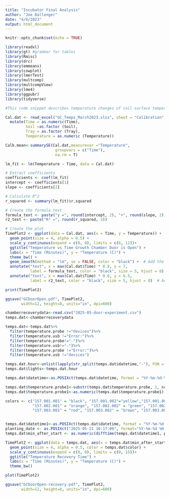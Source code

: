 ```yaml
---
title: "Incubator Final Analysis"
author: "Joe Ballenger"
date: "4/6/2023"
output: html_document
---
```


```r
knitr::opts_chunk$set(echo = TRUE)

library(readxl)
library(gt) #grammar for tables
library(Rmisc)
library(drc)
library(emmeans)
library(cowplot)
library(lmerTest)
library(multcomp)
library(multcompView)
library(lme4)
library(ggpubr)
library(tidyverse)

```

```R
#This code snippet describes temperature changes of soil surface temperature as the growth chamber door is left open

Cal.dat <- read_excel("GC_Temps_March2023.xlsx", sheet = "Calibration", na="NA") %>%
  mutate(Time = as.numeric(Time),
         Soil =as.factor (Soil),
         Tray = as.factor (Tray),
         Temperature = as.numeric (Temperature))

Calb.mean<-summarySE(Cal.dat,measurevar ="Temperature",
                      groupvars = c("Time"),
                      na.rm = T)

```
```R

lm_fit <- lm(Temperature ~ Time, data = Cal.dat)

# Extract coefficients
coefficients <- coef(lm_fit)
intercept <- coefficients[1]
slope <- coefficients[2]

# Calculate R^2
r_squared <- summary(lm_fit)$r.squared

# Create the formula text
formula_text <- paste("y =", round(intercept, 2), "+", round(slope, 2), "x")
r2_text <- paste("R² =", round(r_squared, 3))

# Create the plot
TimePlot2 <- ggplot(data = Cal.dat, aes(x = Time, y = Temperature)) +
  geom_point(size = 4, alpha = 0.5) +
  scale_y_continuous(expand = c(0, 0), limits = c(6, 11))+
  ggtitle("Temperature vs Time Growth Chamber Door is Open") +
  labs(x = "Time (Minutes)", y = "Temperature (C)") +
  theme_bw() +
  geom_smooth(method = "lm", se = FALSE, color = "black") +  # Add the regression line
  annotate("text", x = max(Cal.dat$Time) * 0.8, y = 7, 
           label = formula_text, color = "black", size = 5, hjust = 0) +  # Add the formula
  annotate("text", x = max(Cal.dat$Time) * 0.8, y = 6.5, 
           label = r2_text, color = "black", size = 5, hjust = 0)  # Add R²

print(TimePlot2)

ggsave("GCDoorOpen.pdf", TimePlot2,
       width=12, height=8, units="in", dpi=600)

```
```r

chamberrecoverydata<-read.csv("2025-05-door-experiment.csv")
temps.dat<-chamberrecoverydata

temps.dat<-temps.dat%>%
  filter(temperature.probe !="devices")%>%
  filter(temperature.usb !="Error:")%>%
  filter(temperature.probe!="-")%>%
  filter(temperature.usb!="-")%>%
  filter(temperature.probe !="Error:")%>%
  filter(temperature.usb !="devices")

temps.dat.hour<-unlist(lapply(str_split(temps.dat$datetime,"-"), FUN = function(l){return(l[4])}))
temps.dat$lights<-temps.dat.hour

temps.dat$datetime<-as.POSIXct(temps.dat$datetime, format = "%Y-%m-%d-%H-%M")

temps.dat$temperature.probe1<-substr(temps.dat$temperature.probe, 1, nchar(temps.dat$temperature.probe)-1)
temps.dat$temperature.probe1<-as.numeric(temps.dat$temperature.probe1)

colors <- c("157.001.001" = "black", "157.001.002"="yellow","157.001.003"="grey","157.001.004" = "blue",
            "157.002.001" = "orange", "157.002.002" = "green", "157.002.003"="purple", "157.002.004"= "pink",
            "157.003.001" = "red", "157.003.002" = "brown", "157.003.003"="cyan", "157.003.004" = "magenta")


temps.dat$datetime1<-as.POSIXct(temps.dat$datetime, format = "%Y-%m-%d %H:%M:%S")
planting_date <- as.POSIXct("2025-05-21 10:17:00", format="%Y-%m-%d %H:%M:%S")
temps.dat$min_after_start <- as.numeric(difftime(temps.dat$datetime1, planting_date, units = "mins"))

TimePlot2 <- ggplot(data = temps.dat, aes(x = temps.dat$min_after_start, y = temps.dat$temperature.probe1)) +
  geom_point(size = 4, alpha = 0.5, color = temps.dat$color) +
  scale_y_continuous(expand = c(0, 0), limits = c(0, 15))+
  ggtitle("Temperature Recovery Time") +
  labs(x = "Time (Minutes)", y = "Temperature (C)") +
  theme_bw() 

plot(TimePlot2)

ggsave("GCDoorOpen-recovery.pdf", TimePlot2,
       width=12, height=8, units="in", dpi=600)

```
